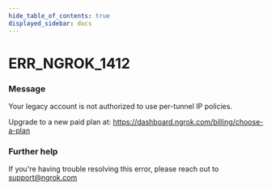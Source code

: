 ```yaml
---
hide_table_of_contents: true
displayed_sidebar: docs
---
```



# ERR_NGROK_1412

### Message

Your legacy account is not authorized to use per-tunnel IP policies.

Upgrade to a new paid plan at: https://dashboard.ngrok.com/billing/choose-a-plan

<ErrorDetails error="err_ngrok_1412" />

### Further help

If you're having trouble resolving this error, please reach out to [support@ngrok.com](mailto:support@ngrok.com?subject=Help%20with%20ERR_NGROK_1412)
